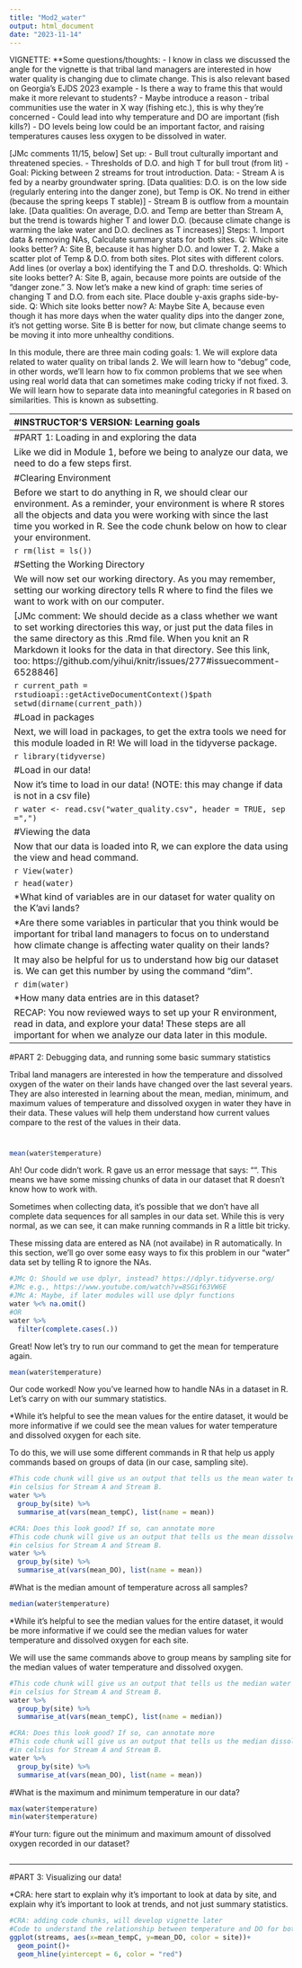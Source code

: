 ```yaml
---
title: "Mod2_water"
output: html_document
date: "2023-11-14"
---
```


VIGNETTE:
**Some questions/thoughts:
- I know in class we discussed the angle for the vignette is that tribal land 
managers are interested in how water quality is changing due to climate change.
This is also relevant based on Georgia's EJDS 2023 example 
- Is there a way to frame this that would make it more relevant to students? 
- Maybe introduce a reason - tribal communities use the water in X way (fishing etc.), 
this is why they're concerned
  - Could lead into why temperature and DO are important (fish kills?)
  - DO levels being low could be an important factor, and raising temperatures
  causes less oxygen to be dissolved in water. 

[JMc comments 11/15, below]
Set up: 
- Bull trout culturally important and threatened species.
- Thresholds of D.O. and high T for bull trout (from lit)
- Goal: Picking between 2 streams for trout introduction.
Data: 
- Stream A is fed by a nearby groundwater spring. 
[Data qualities: D.O. is on the low side (regularly entering into the danger zone), but Temp is OK. No trend in either (because the spring keeps T stable)]
- Stream B is outflow from a mountain lake. 
[Data qualities: On average, D.O. and Temp are better than Stream A, but the trend is towards higher T and lower D.O. (because climate change is warming the lake water and D.O. declines as T increases)]
Steps:
1. Import data & removing NAs, Calculate summary stats for both sites. Q: Which site looks better? A: Site B, because it has higher D.O. and lower T.
2. Make a scatter plot of Temp & D.O. from both sites. Plot sites with different colors. Add lines (or overlay a box) identifying the T and D.O. thresholds. Q: Which site looks better? A: Site B, again, because more points are outside of the "danger zone."
3. Now let's make a new kind of graph: time series of changing T and D.O. from each site. Place double y-axis graphs side-by-side. Q: Which site looks better now? A: Maybe Site A, because even though it has more days when the water quality dips into the danger zone, it's not getting worse. Site B is better for now, but climate change seems to be moving it into  more unhealthy conditions.



In this module, there are three main coding goals: 
1. We will explore data related to water quality on tribal lands 
2. We will learn how to "debug" code, in other words, we'll learn how to fix 
common problems that we see when using real world data that can sometimes make 
coding tricky if not fixed. 
3. We will learn how to separate data into meaningful categories in R based on 
similarities. This is known as subsetting. 


--------------------------------------------------------------------------------
#INSTRUCTOR'S VERSION: Learning goals 

1. Students will review the steps to set a working directory and load in data from 
an extrenal data file. 

2. Students will review basic commands in R to explore their data before they 
begin to analyze it. 

3. Students will review how to load in packages. 

4. Students will review basic summary statistic commands in R to pull the mean, 
median, max, and min values for different variables in the dataset. 

5. NEW SKILL: students will learn how to handle common code bugs, such as NAs. 

6. NEW SKILL: students will learn how to subset data in R based on scientifically 
relevant groups. 

7. NEW SKILL/review: Students will review how to make a graph using ggplot. 
Students will learn how to make a new kind of plot in ggplot (line graph),
in addition to the scatterplot and ribbon plot they learned about in Module 1 fish.
This will be framed in understanding how we should present data in a meaningufl 
way to any community, 

--------------------------------------------------------------------------------
#PART 1: Loading in and exploring the data 

Like we did in Module 1, before we being to analyze our data, we need to do a few
steps first.

#Clearing Environment 

Before we start to do anything in R, we should clear our environment. As a reminder,
your environment is where R stores all the objects and data you were working with
since the last time you worked in R. See the code chunk below on how to clear 
your environment. 

```r
rm(list = ls())
```


#Setting the Working Directory 

We will now set our working directory. As you may remember, setting our working 
directory tells R where to find the files we want to work with on our computer. 

[JMc comment: We should decide as a class whether we want to set working directories this way, or just put the data files in the same directory as this .Rmd file. When you knit an R Markdown it looks for the data in that directory.
See this link, too: https://github.com/yihui/knitr/issues/277#issuecomment-6528846
]


```r
current_path = rstudioapi::getActiveDocumentContext()$path
setwd(dirname(current_path))
```


#Load in packages 

Next, we will load in packages, to get the extra tools we need for this module 
loaded in R! We will load in the tidyverse package. 

```r
library(tidyverse)
```


#Load in our data! 

Now it's time to load in our data! (NOTE: this may change if data is not in a 
csv file)

```r
water <- read.csv("water_quality.csv", header = TRUE, sep =",")
```

#Viewing the data 

Now that our data is loaded into R, we can explore the data using the view and 
head command. 

```r
View(water)
```

```r
head(water)
```

*What kind of variables are in our dataset for water quality on the K'avi lands? 

*Are there some variables in particular that you think would be important for 
tribal land managers to focus on to understand how climate change is affecting 
water quality on their lands? 

It may also be helpful for us to understand how big our dataset is. We can 
get this number by using the command "dim".

```r
dim(water)
```

*How many data entries are in this dataset? 


RECAP:
You now reviewed ways to set up your R environment, read in data, and explore 
your data! These steps are all important for when we analyze our data later in 
this module. 


--------------------------------------------------------------------------------
#PART 2: Debugging data, and running some basic summary statistics

Tribal land managers are interested in how the temperature and dissolved 
oxygen of the water on their lands have changed over the last several years. 
They are also interested in learning about the mean, median, minimum, and maximum
values of temperature and dissolved oxygen in water they have in their data. 
These values will help them understand how current values compare to the rest of
the values in their data. 

#

```r
mean(water$temperature)
```

Ah! Our code didn't work. R gave us an error message that says: "". This means 
we have some missing chunks of data in our dataset that R doesn't know how to 
work with. 

Sometimes when collecting data, it's possible that we don't have all complete 
data sequences for all samples in our data set. While this is very normal, as we can
see, it can make running commands in R a little bit tricky.

These missing data are entered as NA (not availabe) in R automatically.
In this section, we'll go over some easy ways to fix this problem in our "water"
data set by telling R to ignore the NAs. 

```r
#JMc Q: Should we use dplyr, instead? https://dplyr.tidyverse.org/
#JMc e.g., https://www.youtube.com/watch?v=8SGif63VW6E
#JMc A: Maybe, if later modules will use dplyr functions
water %<% na.omit()
#OR
water %>%                                         
  filter(complete.cases(.))
```

Great! Now let's try to run our command to get the mean for temperature again. 


```r
mean(water$temperature)
```

Our code worked! Now you've learned how to handle NAs in a dataset in R. Let's
carry on with our summary statistics.

*While it's helpful to see the mean values for the entire dataset, it would be 
more informative if we could see the mean values for water temperature and dissolved
oxygen for each site. 

To do this, we will use some different commands in R that help us apply commands
based on groups of data (in our case, sampling site).

```r
#This code chunk will give us an output that tells us the mean water temperature
#in celsius for Stream A and Stream B. 
water %>%
  group_by(site) %>%
  summarise_at(vars(mean_tempC), list(name = mean))
```


```r
#CRA: Does this look good? If so, can annotate more 
#This code chunk will give us an output that tells us the mean dissolved oxygen
#in celsius for Stream A and Stream B. 
water %>%
  group_by(site) %>%
  summarise_at(vars(mean_DO), list(name = mean))
```


#What is the median amount of temperature across all samples? 

```r
median(water$temperature)
```

*While it's helpful to see the median values for the entire dataset, it would be 
more informative if we could see the median values for water temperature and dissolved
oxygen for each site. 

We will use the same commands above to group means by sampling site for the median 
values of water temperature and dissolved oxygen. 

```r
#This code chunk will give us an output that tells us the median water temperature
#in celsius for Stream A and Stream B. 
water %>%
  group_by(site) %>%
  summarise_at(vars(mean_tempC), list(name = median))
```


```r
#CRA: Does this look good? If so, can annotate more 
#This code chunk will give us an output that tells us the median dissolved oxygen
#in celsius for Stream A and Stream B. 
water %>%
  group_by(site) %>%
  summarise_at(vars(mean_DO), list(name = mean))
```


#What is the maximum and minimum temperature in our data?

```r
max(water$temperature)
min(water$temperature)
```

#Your turn: figure out the minimum and maximum amount of dissolved oxygen recorded
in our dataset? 

```r

```




--------------------------------------------------------------------------------
#PART 3: Visualizing our data! 

*CRA: here start to explain why it's important to look at data by site, and 
explain why it's important to look at trends, and not just summary statistics. 

```r
#CRA: adding code chunks, will develop vignette later 
#Code to understand the relationship between temperature and DO for both sites
ggplot(streams, aes(x=mean_tempC, y=mean_DO, color = site))+
  geom_point()+
  geom_hline(yintercept = 6, color = "red")

```


```r

```


